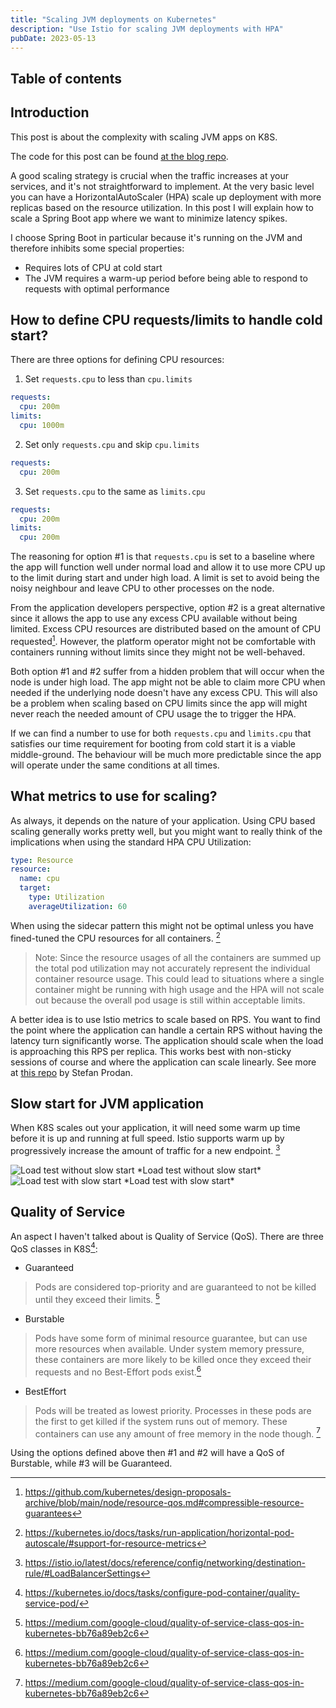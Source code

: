 ```yaml
---
title: "Scaling JVM deployments on Kubernetes"
description: "Use Istio for scaling JVM deployments with HPA"
pubDate: 2023-05-13
---
```


## Table of contents

## Introduction

This post is about the complexity with scaling JVM apps on K8S.

The code for this post can be found [at the blog repo](https://github.com/schurmann/blog/tree/main/demos).

A good scaling strategy is crucial when the traffic increases at your services, and it's not straightforward to
implement. At the very basic level you can have a HorizontalAutoScaler (HPA) scale up deployment with more
replicas based on the resource utilization. In this post I will explain how to scale a Spring Boot app where we want
to minimize latency spikes.

I choose Spring Boot in particular because it's running on the JVM and therefore inhibits some special properties:

* Requires lots of CPU at cold start
* The JVM requires a warm-up period before being able to respond to requests with optimal performance

## How to define CPU requests/limits to handle cold start?

There are three options for defining CPU resources:

1. Set `requests.cpu` to less than `cpu.limits`

```yaml
requests:
  cpu: 200m
limits:
  cpu: 1000m
```

2. Set only `requests.cpu` and skip `cpu.limits`

```yaml
requests:
  cpu: 200m
```

3. Set `requests.cpu` to the same as `limits.cpu`

```yaml
requests:
  cpu: 200m
limits:
  cpu: 200m
```

The reasoning for option #1 is that `requests.cpu` is set to a baseline where the app will function well under normal
load and allow it to use more CPU up to the limit during start and under high load. A limit is set to avoid being the
noisy neighbour and leave CPU to other processes on the node.

From the application developers perspective, option #2 is a great alternative since it allows the app to use any excess
CPU available without being limited. Excess CPU resources are distributed based on the amount of CPU
requested[^qos-keep].
However, the platform operator might not be comfortable with containers running without limits since they might not be
well-behaved.

Both option #1 and #2 suffer from a hidden problem that will occur when the node is under high load. The app might not
be able to claim more CPU when needed if the underlying node doesn't have any excess CPU. This will also be a problem
when scaling based on CPU limits since the app will might never reach the needed amount of CPU usage the to trigger the
HPA.

If we can find a number to use for both `requests.cpu` and `limits.cpu` that satisfies our time requirement for booting
from cold start it is a viable middle-ground. The behaviour will be much more predictable since the app will operate
under the same conditions at all times.

## What metrics to use for scaling?

As always, it depends on the nature of your application. Using CPU based scaling generally works pretty well, but you
might want to really think of the implications when using the standard HPA CPU Utilization:

```yaml
type: Resource
resource:
  name: cpu
  target:
    type: Utilization
    averageUtilization: 60
```

When using the sidecar pattern this might not be optimal unless you have fined-tuned the CPU resources for all
containers. [^sidecar-cpu-scaling]
> Note: Since the resource usages of all the containers are summed up the total pod utilization may not accurately
> represent the individual container resource usage. This could lead to situations where a single container might be
> running with high usage and the HPA will not scale out because the overall pod usage is still within acceptable
> limits.

A better idea is to use Istio metrics to scale based on RPS. You want to find the point where the application can handle
a certain RPS without having the latency turn significantly worse. The application should scale when the load is
approaching this RPS per replica. This works best with non-sticky sessions of course and where the application can scale
linearly. See more at [this repo](https://github.com/stefanprodan/istio-hpa) by Stefan Prodan.

## Slow start for JVM application

When K8S scales out your application, it will need some warm up time before it is up and running at full speed. Istio
supports warm up by progressively increase the amount of traffic for a new endpoint. [^istio-warm-up]

<Image src={noSlowStart} alt="Load test without slow start" class="-mb-4"/>
*Load test without slow start*

<Image src={slowStart} alt="Load test with slow start" class="-mb-4"/>
*Load test with slow start*

## Quality of Service

An aspect I haven't talked about is Quality of Service (QoS). There are three QoS classes in K8S[^qos-k8s]:

* Guaranteed
> Pods are considered top-priority and are guaranteed to not be killed until they exceed their limits. [^qos-medium]
* Burstable
> Pods have some form of minimal resource guarantee, but can use more resources when available. Under system memory
pressure, these containers are more likely to be killed once they exceed their requests and no Best-Effort pods
exist.[^qos-medium]
* BestEffort
> Pods will be treated as lowest priority. Processes in these pods are the first to get killed if the system runs out
of memory. These containers can use any amount of free memory in the node though. [^qos-medium]

Using the options defined above then #1 and #2 will have a QoS of Burstable, while #3 will be Guaranteed.

[^qos-medium]: https://medium.com/google-cloud/quality-of-service-class-qos-in-kubernetes-bb76a89eb2c6

[^qos-k8s]: https://kubernetes.io/docs/tasks/configure-pod-container/quality-service-pod/

[^qos-keep]: https://github.com/kubernetes/design-proposals-archive/blob/main/node/resource-qos.md#compressible-resource-guarantees

[^sidecar-cpu-scaling]: https://kubernetes.io/docs/tasks/run-application/horizontal-pod-autoscale/#support-for-resource-metrics

[^istio-warm-up]: https://istio.io/latest/docs/reference/config/networking/destination-rule/#LoadBalancerSettings